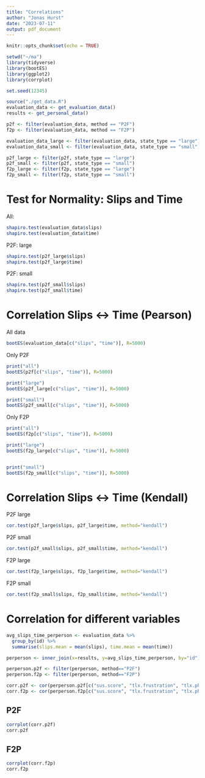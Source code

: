 ```yaml
---
title: "Correlations"
author: "Jonas Hurst"
date: "2023-07-11"
output: pdf_document
---
```


```r
knitr::opts_chunk$set(echo = TRUE)

setwd("~/ma")
library(tidyverse)
library(bootES)
library(ggplot2)
library(corrplot)

set.seed(12345)
```


```r
source("./get_data.R")
evaluation_data <- get_evaluation_data()
results <- get_personal_data()

p2f <- filter(evaluation_data, method == "P2F")
f2p <- filter(evaluation_data, method == "F2P")

evaluation_data_large <- filter(evaluation_data, state_type == "large")
evaluation_data_small <- filter(evaluation_data, state_type == "small")

p2f_large <- filter(p2f, state_type == "large")
p2f_small <- filter(p2f, state_type == "small")
f2p_large <- filter(f2p, state_type == "large")
f2p_small <- filter(f2p, state_type == "small")
```

\newpage
# Test for Normality: Slips and Time

All:
```r
shapiro.test(evaluation_data$slips)
shapiro.test(evaluation_data$time)
```

P2F: large
```r
shapiro.test(p2f_large$slips)
shapiro.test(p2f_large$time)
```

P2F: small
```r
shapiro.test(p2f_small$slips)
shapiro.test(p2f_small$time)
```


\newpage
# Correlation Slips <-> Time (Pearson)

All data

```r
bootES(evaluation_data[c("slips", "time")], R=5000)
```

Only P2F

```r
print("all")
bootES(p2f[c("slips", "time")], R=5000)

print("large")
bootES(p2f_large[c("slips", "time")], R=5000)

print("small")
bootES(p2f_small[c("slips", "time")], R=5000)
```

Only F2P

```r
print("all")
bootES(f2p[c("slips", "time")], R=5000)

print("large")
bootES(f2p_large[c("slips", "time")], R=5000)


print("small")
bootES(f2p_small[c("slips", "time")], R=5000)
```

\newpage
# Correlation Slips <-> Time (Kendall)

P2F large
```r
cor.test(p2f_large$slips, p2f_large$time, method="kendall")
```

P2F small
```r
cor.test(p2f_small$slips, p2f_small$time, method="kendall")
```

F2P large
```r
cor.test(f2p_large$slips, f2p_large$time, method="kendall")
```

F2P small
```r
cor.test(f2p_small$slips, f2p_small$time, method="kendall")
```

\newpage
# Correlation for different variables

```r
avg_slips_time_perperson <- evaluation_data %>%
  group_by(id) %>%
  summarise(slips.mean = mean(slips), time.mean = mean(time))

perperson <- inner_join(x=results, y=avg_slips_time_perperson, by="id")

perperson.p2f <- filter(perperson, method=="P2F")
perperson.f2p <- filter(perperson, method=="F2P")

corr.p2f <- cor(perperson.p2f[c("sus.score", "tlx.frustration", "tlx.physical_demand", "tlx.mental_demand", "slips.mean", "time.mean")], method="kendall")
corr.f2p <- cor(perperson.f2p[c("sus.score", "tlx.frustration", "tlx.physical_demand", "tlx.mental_demand", "slips.mean", "time.mean")], method="kendall")

```


## P2F
```r
corrplot(corr.p2f)
corr.p2f
```


## F2P
```r
corrplot(corr.f2p)
corr.f2p
```


